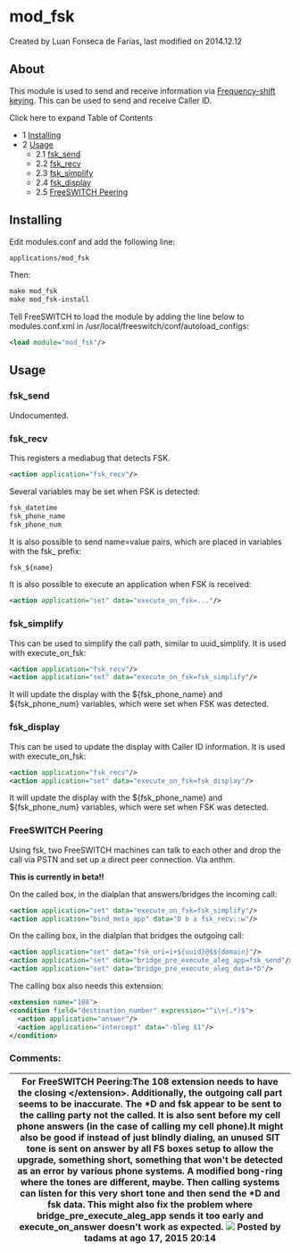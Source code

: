 
# mod_fsk 

 Created by  Luan Fonseca de Farias, last modified on 2014.12.12

## About

This module is used to send and receive information via [Frequency-shift keying](http://en.wikipedia.org/wiki/Frequency-shift%5Fkeying). This can be used to send and receive Caller ID.

Click here to expand Table of Contents

* 1 [Installing](#installing)
* 2 [Usage](#usage)  
   * 2.1 [fsk\_send](#fsk_send)  
   * 2.2 [fsk\_recv](#fsk_recv)  
   * 2.3 [fsk\_simplify](#fsk_simplify)  
   * 2.4 [fsk\_display](#fsk_display)  
   * 2.5 [FreeSWITCH Peering](#freeswitch-peering)

## Installing

Edit modules.conf and add the following line:

```xml
applications/mod_fsk
```

Then:

```xml
make mod_fsk
make mod_fsk-install 
```

Tell FreeSWITCH to load the module by adding the line below to modules.conf.xml in /usr/local/freeswitch/conf/autoload\_configs:

```xml
<load module="mod_fsk"/>
```

## Usage

### fsk_send

Undocumented.

### fsk_recv

This registers a mediabug that detects FSK.

```xml
<action application="fsk_recv"/>
```

Several variables may be set when FSK is detected:

```xml
fsk_datetime
fsk_phone_name
fsk_phone_num
```

It is also possible to send name=value pairs, which are placed in variables with the fsk\_ prefix:

```xml
fsk_${name}
```

It is also possible to execute an application when FSK is received:

```xml
<action application="set" data="execute_on_fsk=..."/>
```

### fsk_simplify

This can be used to simplify the call path, similar to uuid\_simplify. It is used with execute\_on\_fsk:

```xml
<action application="fsk_recv"/>
<action application="set" data="execute_on_fsk=fsk_simplify"/>
```

It will update the display with the ${fsk\_phone\_name} and ${fsk\_phone\_num} variables, which were set when FSK was detected.

### fsk_display

This can be used to update the display with Caller ID information. It is used with execute\_on\_fsk:

```xml
<action application="fsk_recv"/>
<action application="set" data="execute_on_fsk=fsk_display"/>
```

It will update the display with the ${fsk\_phone\_name} and ${fsk\_phone\_num} variables, which were set when FSK was detected.

### FreeSWITCH Peering

Using fsk, two FreeSWITCH machines can talk to each other and drop the call via PSTN and set up a direct peer connection. Via anthm.

**This is currently in beta!!**

On the called box, in the dialplan that answers/bridges the incoming call:

```xml
<action application="set" data="execute_on_fsk=fsk_simplify"/>
<action application="bind_meta_app" data="D b a fsk_recv::w"/>
```

On the calling box, in the dialplan that bridges the outgoing call:

```xml
<action application="set" data="fsk_uri=i+${uuid}@$${domain}"/>
<action application="set" data="bridge_pre_execute_aleg_app=fsk_send"/>
<action application="set" data="bridge_pre_execute_aleg_data=*D"/>
```

The calling box also needs this extension:

```xml
<extension name="108">
<condition field="destination_number" expression="^i\+(.*)$">
  <action application="answer"/>
  <action application="intercept" data="-bleg $1"/>
</condition>
```

### Comments:

| For FreeSWITCH Peering:The 108 extension needs to have the closing &lt;/extension>. Additionally, the outgoing call part seems to be inaccurate. The \*D and fsk appear to be sent to the calling party not the called. It is also sent before my cell phone answers (in the case of calling my cell phone).It might also be good if instead of just blindly dialing, an unused SIT tone is sent on answer by all FS boxes setup to allow the upgrade, something short, something that won't be detected as an error by various phone systems. A modified bong-ring where the tones are different, maybe. Then calling systems can listen for this very short tone and then send the \*D and fsk data. This might also fix the problem where bridge\_pre\_execute\_aleg\_app sends it too early and execute\_on\_answer doesn't work as expected. ![](/images/icons/contenttypes/comment_16.png) Posted by tadams at ago 17, 2015 20:14 |
| ----------------------------------------------------------------------------------------------------------------------------------------------------------------------------------------------------------------------------------------------------------------------------------------------------------------------------------------------------------------------------------------------------------------------------------------------------------------------------------------------------------------------------------------------------------------------------------------------------------------------------------------------------------------------------------------------------------------------------------------------------------------------------------------------------------------------------------------------------------------------------------------------------------------------------------- |


